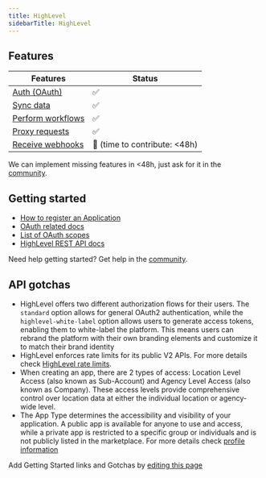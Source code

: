 ```yaml
---
title: HighLevel
sidebarTitle: HighLevel
---
```



<Overview />


## Features

| Features | Status |
| - | - |
| [Auth (OAuth)](/guides/getting-started/authorize-an-api-from-your-app) | ✅ |
| [Sync data](/guides/getting-started/read-from-an-api) | ✅ |
| [Perform workflows](/guides/getting-started/write-to-an-api) | ✅ |
| [Proxy requests](/guides/proxy-requests-to-an-api) | ✅ |
| [Receive webhooks](/guides/receive-webhooks-from-an-api) | 🚫 (time to contribute: &lt;48h) |

<Tip>We can implement missing features in &lt;48h, just ask for it in the [community](https://nango.dev/slack).</Tip>

## Getting started

-   [How to register an Application](https://highlevel.stoplight.io/docs/integrations/a04191c0fabf9-authorization#1-register-an-oauth-app)
-   [OAuth related docs](https://highlevel.stoplight.io/docs/integrations/a04191c0fabf9-authorization)
-   [List of OAuth scopes](https://highlevel.stoplight.io/docs/integrations/vcctp9t1w8hja-scopes)
-   [HighLevel REST API docs](https://highlevel.stoplight.io/docs/integrations/0443d7d1a4bd0-overview)

<Tip>Need help getting started? Get help in the [community](https://nango.dev/slack).</Tip>

## API gotchas
-   HighLevel offers two different authorization flows for their users. The `standard` option allows for general OAuth2 authentication, while the `highlevel-white-label` option allows users to generate access tokens, enabling them to white-label the platform. This means users can rebrand the platform with their own branding elements and customize it to match their brand identity
-   HighLevel enforces rate limits for its public V2 APIs. For more details check [HighLevel rate limits](https://highlevel.stoplight.io/docs/integrations/a04191c0fabf9-authorization#what-are-current-rate-limits-for-api-20).
-   When creating an app, there are 2 types of access: Location Level Access (also known as Sub-Account) and Agency Level Access (also known as Company). These access levels provide comprehensive control over location data at either the individual location or agency-wide level.
-   The App Type determines the accessibility and visibility of your application. A public app is available for anyone to use and access, while a private app is restricted to a specific group or individuals and is not publicly listed in the marketplace. For more details check [profile information](https://help.gohighlevel.com/support/solutions/articles/155000000136-how-to-get-started-with-the-developer-s-marketplace#How-to-use-the-oAuth-V2-to-configure-Webhooks-for-your-apps?)

<Note>Add Getting Started links and Gotchas by [editing this page](https://github.com/nangohq/nango/tree/master/docs-v2/integrations/all/highlevel.mdx)</Note>

